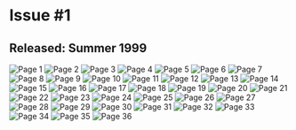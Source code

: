 # Issue #1
## Released: Summer 1999

![Page 1](https://cdn.sitekickremastered.com/images/whoa_magazine/issue_1/1.png)
![Page 2](https://cdn.sitekickremastered.com/images/whoa_magazine/issue_1/2.png)
![Page 3](https://cdn.sitekickremastered.com/images/whoa_magazine/issue_1/3.png)
![Page 4](https://cdn.sitekickremastered.com/images/whoa_magazine/issue_1/4.png)
![Page 5](https://cdn.sitekickremastered.com/images/whoa_magazine/issue_1/5.png)
![Page 6](https://cdn.sitekickremastered.com/images/whoa_magazine/issue_1/6.png)
![Page 7](https://cdn.sitekickremastered.com/images/whoa_magazine/issue_1/7.png)
![Page 8](https://cdn.sitekickremastered.com/images/whoa_magazine/issue_1/8.png)
![Page 9](https://cdn.sitekickremastered.com/images/whoa_magazine/issue_1/9.png)
![Page 10](https://cdn.sitekickremastered.com/images/whoa_magazine/issue_1/10.png)
![Page 11](https://cdn.sitekickremastered.com/images/whoa_magazine/issue_1/11.png)
![Page 12](https://cdn.sitekickremastered.com/images/whoa_magazine/issue_1/12.png)
![Page 13](https://cdn.sitekickremastered.com/images/whoa_magazine/issue_1/13.png)
![Page 14](https://cdn.sitekickremastered.com/images/whoa_magazine/issue_1/14.png)
![Page 15](https://cdn.sitekickremastered.com/images/whoa_magazine/issue_1/15.png)
![Page 16](https://cdn.sitekickremastered.com/images/whoa_magazine/issue_1/16.png)
![Page 17](https://cdn.sitekickremastered.com/images/whoa_magazine/issue_1/17.png)
![Page 18](https://cdn.sitekickremastered.com/images/whoa_magazine/issue_1/18.png)
![Page 19](https://cdn.sitekickremastered.com/images/whoa_magazine/issue_1/19.png)
![Page 20](https://cdn.sitekickremastered.com/images/whoa_magazine/issue_1/20.png)
![Page 21](https://cdn.sitekickremastered.com/images/whoa_magazine/issue_1/21.png)
![Page 22](https://cdn.sitekickremastered.com/images/whoa_magazine/issue_1/22.png)
![Page 23](https://cdn.sitekickremastered.com/images/whoa_magazine/issue_1/23.png)
![Page 24](https://cdn.sitekickremastered.com/images/whoa_magazine/issue_1/24.png)
![Page 25](https://cdn.sitekickremastered.com/images/whoa_magazine/issue_1/25.png)
![Page 26](https://cdn.sitekickremastered.com/images/whoa_magazine/issue_1/26.png)
![Page 27](https://cdn.sitekickremastered.com/images/whoa_magazine/issue_1/27.png)
![Page 28](https://cdn.sitekickremastered.com/images/whoa_magazine/issue_1/28.png)
![Page 29](https://cdn.sitekickremastered.com/images/whoa_magazine/issue_1/29.png)
![Page 30](https://cdn.sitekickremastered.com/images/whoa_magazine/issue_1/30.png)
![Page 31](https://cdn.sitekickremastered.com/images/whoa_magazine/issue_1/31.png)
![Page 32](https://cdn.sitekickremastered.com/images/whoa_magazine/issue_1/32.png)
![Page 33](https://cdn.sitekickremastered.com/images/whoa_magazine/issue_1/33.png)
![Page 34](https://cdn.sitekickremastered.com/images/whoa_magazine/issue_1/34.png)
![Page 35](https://cdn.sitekickremastered.com/images/whoa_magazine/issue_1/35.png)
![Page 36](https://cdn.sitekickremastered.com/images/whoa_magazine/issue_1/36.png)
